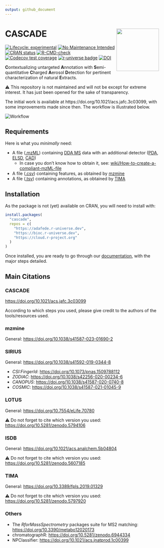 ```yaml
---
output: github_document
---
```


<!-- README.md is generated from README.qmd. Please edit that file -->

# CASCADE <img src='https://raw.githubusercontent.com/adafede/cascade/main/man/figures/logo.svg' align="right" height="139" />

<!-- badges: start -->
[![Lifecycle: experimental](https://img.shields.io/badge/lifecycle-experimental-orange.svg)](https://lifecycle.r-lib.org/articles/stages.html#experimental)
[![No Maintenance Intended](http://unmaintained.tech/badge.svg)](http://unmaintained.tech/)
[![CRAN status](https://www.r-pkg.org/badges/version/tima)](https://CRAN.R-project.org/package=tima)
[![R-CMD-check](https://github.com/adafede/cascade/actions/workflows/R-CMD-check/badge.svg)](https://github.com/adafede/cascade/actions/workflows/R-CMD-check)
[![Codecov test coverage](https://codecov.io/gh/adafede/cascade/graph/badge.svg)](https://app.codecov.io/gh/adafede/cascade)
[![r-universe badge](https://adafede.r-universe.dev/cascade/badges/version?&color=green&style=flat)](https://adafede.r-universe.dev/cascade)
<!-- [![Docker](https://badgen.net/badge/icon/docker?icon=docker&label)](https://hub.docker.com/r/adafede/cascade/) -->
[![DOI](https://zenodo.org/badge/DOI/10.5281/zenodo.14515158.svg)](https://doi.org/10.5281/zenodo.14515158)
<!-- badges: end -->

**C**ontextualizing untargeted **A**nnotation with **S**emi-quantitative **C**harged **A**erosol **D**etection for pertinent characterization of natural **E**xtracts.

⚠️ This repository is not maintained and will not be except for extreme interest.
It has just been opened for the sake of transparency.

The initial work is available at https://doi.org/10.1021/acs.jafc.3c03099, with some improvements made since then.
The workflow is illustrated below.

![Workflow](https://raw.githubusercontent.com/adafede/cascade/main/man/figures/cascade-workflow.svg)\

## Requirements

Here is what you *minimally* need:

- A file ([.mzML](https://en.wikipedia.org/wiki/Mass_spectrometry_data_format#mzML)) containing [DDA MS](https://en.wikipedia.org/w/index.php?title=Data-dependent_acquisition) data with an additional detector ([PDA](https://en.wikipedia.org/wiki/UV_detectors), [ELSD](https://en.wikipedia.org/wiki/Evaporative_light_scattering_detector), [CAD](https://en.wikipedia.org/wiki/Charged_aerosol_detector)) 
    - In case you don't know how to obtain it, see: [wiki/How-to-create-a-compliant-mzML-file](https://github.com/Adafede/cascade/wiki/How-to-create-a-compliant-mzML-file)
- A file ([.csv](https://en.wikipedia.org/wiki/Comma-separated_values)) containing features, as obtained by [mzmine](https://mzio.io)
- A file ([.tsv](https://en.wikipedia.org/wiki/Tab-separated_values)) containing annotations, as obtained by [TIMA](https://taxonomicallyinformedannotation.github.io/tima)

## Installation

As the package is not (yet) available on CRAN, you will need to install with:

``` r
install.packages(
  "cascade",
  repos = c(
    "https://adafede.r-universe.dev",
    "https://bioc.r-universe.dev",
    "https://cloud.r-project.org"
  )
)
```

Once installed, you are ready to go through our [documentation](https://adafede.github.io/cascade/articles), with the major steps detailed.

## Main Citations

### CASCADE

<https://doi.org/10.1021/acs.jafc.3c03099>

According to which steps you used, please give credit to the authors of the tools/resources used.

### mzmine

General: <https://doi.org/10.1038/s41587-023-01690-2>

### SIRIUS

General: <https://doi.org/10.1038/s41592-019-0344-8>

- *CSI:FingerId*: <https://doi.org/10.1073/pnas.1509788112>
- *ZODIAC*: <https://doi.org/10.1038/s42256-020-00234-6>
- *CANOPUS*: <https://doi.org/10.1038/s41587-020-0740-8>
- *COSMIC*: <https://doi.org/10.1038/s41587-021-01045-9>

### LOTUS

General: <https://doi.org/10.7554/eLife.70780>

⚠️ Do not forget to cite which version you used: <https://doi.org/10.5281/zenodo.5794106>

### ISDB

General: <https://doi.org/10.1021/acs.analchem.5b04804>

⚠️ Do not forget to cite which version you used: <https://doi.org/10.5281/zenodo.5607185>

### TIMA

General: <https://doi.org/10.3389/fpls.2019.01329>

⚠️ Do not forget to cite which version you used: <https://doi.org/10.5281/zenodo.5797920>

### Others

- The *RforMassSpectrometry* packages suite for MS2 matching: <https://doi.org/10.3390/metabo12020173>
- chromatographR: <https://doi.org/10.5281/zenodo.6944334>
- NPClassifier: <https://doi.org/10.1021/acs.jnatprod.1c00399>
